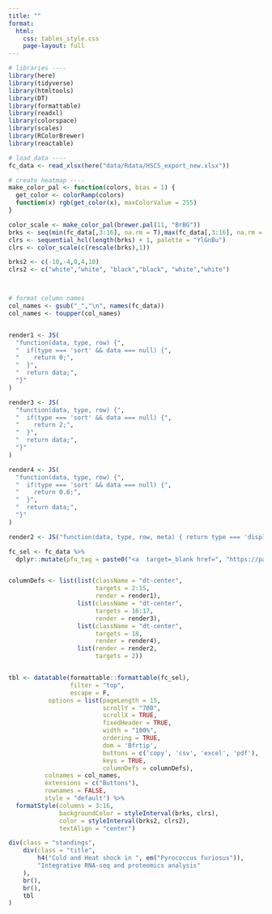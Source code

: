 ```yaml
---
title: ""
format: 
  html:
    css: tables_style.css
    page-layout: full
---
```



```r
# libraries ----
library(here)
library(tidyverse)
library(htmltools)
library(DT)
library(formattable)
library(readxl)
library(colorspace)
library(scales)
library(RColorBrewer)
library(reactable)

# load data ----
fc_data <- read_xlsx(here("data/Rdata/HSCS_export_new.xlsx"))

# create heatmap ----
make_color_pal <- function(colors, bias = 1) {
  get_color <- colorRamp(colors)
  function(x) rgb(get_color(x), maxColorValue = 255)
}

color_scale <- make_color_pal(brewer.pal(11, "BrBG"))
brks <- seq(min(fc_data[,3:16], na.rm = T),max(fc_data[,3:16], na.rm = T),length.out = 100)
clrs <- sequential_hcl(length(brks) + 1, palette = "YlGnBu")
clrs <- color_scale(c(rescale(brks),1))

brks2 <- c(-10,-4,0,4,10)
clrs2 <- c("white","white", "black","black", "white","white")



# format column names
col_names <- gsub("_","\n", names(fc_data))
col_names <- toupper(col_names)


render1 <- JS(
  "function(data, type, row) {",
  "  if(type === 'sort' && data === null) {",
  "    return 0;",
  "  }",
  "  return data;",
  "}"
)

render3 <- JS(
  "function(data, type, row) {",
  "  if(type === 'sort' && data === null) {",
  "    return 2;",
  "  }",
  "  return data;",
  "}"
)

render4 <- JS(
  "function(data, type, row) {",
  "  if(type === 'sort' && data === null) {",
  "    return 0.6;",
  "  }",
  "  return data;",
  "}"
)

render2 <- JS("function(data, type, row, meta) { return type === 'display' && meta.col == 3 ? data + '<div class=\"vertical-line\"></div>' : data; }")

fc_sel <- fc_data %>%
  dplyr::mutate(pfu_tag = paste0("<a  target=_blank href=", "https://papers.genomics.lbl.gov/cgi-bin/litSearch.cgi?query=+", pfu_tag,">", pfu_tag, "</a>"))


columnDefs <- list(list(className = "dt-center", 
                        targets = 2:15,
                        render = render1),
                   list(className = "dt-center", 
                        targets = 16:17,
                        render = render3),
                   list(className = "dt-center", 
                        targets = 18,
                        render = render4),
                   list(render = render2,
                        targets = 2))


tbl <- datatable(formattable::formattable(fc_sel),
                 filter = "top",
                 escape = F,
           options = list(pageLength = 15,
                          scrollY = "700",
                          scrollX = TRUE,
                          fixedHeader = TRUE,
                          width = "100%",
                          ordering = TRUE, 
                          dom = 'Bfrtip',
                          buttons = c('copy', 'csv', 'excel', 'pdf'),
                          keys = TRUE, 
                          columnDefs = columnDefs),
          colnames = col_names,
          extensions = c("Buttons"),
          rownames = FALSE,
          style = "default") %>%
  formatStyle(columns = 3:16,
              backgroundColor = styleInterval(brks, clrs),
              color = styleInterval(brks2, clrs2),
              textAlign = "center") 

div(class = "standings",
    div(class = "title",
        h4("Cold and Heat shock in ", em("Pyrococcus furiosus")),
        "Integrative RNA-seq and proteomics analysis"
    ),
    br(),
    br(),
    tbl
)
```


